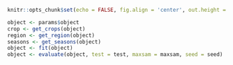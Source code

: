 ```r
knitr::opts_chunk$set(echo = FALSE, fig.align = 'center', out.height = "100%", out.width = "100%")

object <- params$object
crop <- get_crops(object)
region <- get_region(object)
seasons <- get_seasons(object)
object <- fit(object)
object <- evaluate(object, test = test, maxsam = maxsam, seed = seed)
```
